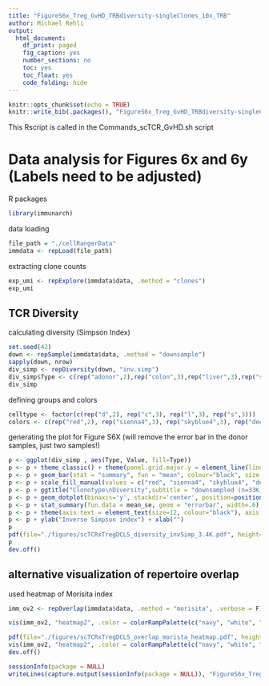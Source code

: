 ```yaml
---
title: "FigureS6x_Treg_GvHD_TRBdiversity-singleClones_10x_TRB"
author: Michael Rehli
output: 
  html_document:
    df_print: paged
    fig_caption: yes
    number_sections: no
    toc: yes
    toc_float: yes
    code_folding: hide
---
```


```r
knitr::opts_chunk$set(echo = TRUE)
knitr::write_bib(.packages(), "FigureS6x_Treg_GvHD_TRBdiversity-singleClones_10x_TRB.packages.bib")
```

This Rscript is called in the Commands_scTCR_GvHD.sh script

# Data analysis for Figures 6x and 6y  (Labels need to be adjusted)


R packages

```r
library(immunarch)
```

data loading

```r
file_path = "./cellRangerData"
immdata <- repLoad(file_path)
```

extracting clone counts

```r
exp_umi <- repExplore(immdata$data, .method = "clones")
exp_umi
```

## TCR Diversity

calculating diversity (Simpson Index)

```r
set.seed(42)
down <- repSample(immdata$data, .method = "downsample")
sapply(down, nrow)
div_simp <- repDiversity(down, "inv.simp")
div_simp$Type <- c(rep("adonor",2),rep("colon",3),rep("liver",3),rep("spleen",3))
div_simp
```

defining groups and colors

```r
celltype <- factor(c(rep("d",2), rep("c",3), rep("l",3), rep("s",3)))
colors <- c(rep("red",2), rep("sienna4",3), rep("skyblue4",3), rep("deeppink",3))
```

generating the plot for Figure S6X (will remove the error bar in the donor samples, just two samples!)

```r
p <- ggplot(div_simp , aes(Type, Value, fill=Type)) 
p <- p + theme_classic() + theme(panel.grid.major.y = element_line(linetype="dashed", color = "gray")) + theme(legend.position = "none")
p <- p + geom_bar(stat = "summary", fun = "mean", colour="black", size = .5) 
p <- p + scale_fill_manual(values = c("red", "sienna4", "skyblue4", "deeppink"))
p <- p + ggtitle("Clonotype\nDiversity",subtitle = "downsampled (n=33K)") + ylim(0,3400)
p <- p + geom_dotplot(binaxis='y', stackdir='center', position=position_dodge(1), dotsize=2.0, colour="black", binwidth=80) 
p <- p + stat_summary(fun.data = mean_se, geom = "errorbar", width=.6)
p <- p + theme(axis.text = element_text(size=12, colour="black"), axis.text.x = element_text(angle = 90, vjust = 0.5, hjust=1))
p <- p + ylab("Inverse Simpson index") + xlab("")
p
pdf(file="./figures/scTCRxTregDCLS_diversity_invSimp_3.4K.pdf", height=3, width=2)
p
dev.off()
```

## alternative visualization of repertoire overlap 
used heatmap of Morisita index

```r
imm_ov2 <- repOverlap(immdata$data, .method = "morisita", .verbose = F)
```

```r
vis(imm_ov2, "heatmap2", .color = colorRampPalette(c("navy", "white", "red3"))(50))

pdf(file="./figures/scTCRxTregDCLS_overlap_morista_heatmap.pdf", height=4, width=4)
vis(imm_ov2, "heatmap2", .color = colorRampPalette(c("navy", "white", "red3"))(50))
dev.off()
```



```r
sessionInfo(package = NULL)
writeLines(capture.output(sessionInfo(package = NULL)), "FigureS6x_Treg_GvHD_TRBdiversity-singleClones_10x_TRB_SessionInfo.txt")
```


